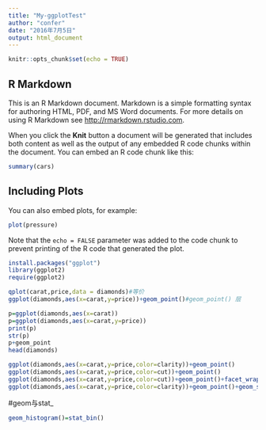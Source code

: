 ```yaml
---
title: "My-ggplotTest"
author: "confer"
date: "2016年7月5日"
output: html_document
---
```


```r
knitr::opts_chunk$set(echo = TRUE)
```

## R Markdown

This is an R Markdown document. Markdown is a simple formatting syntax for authoring HTML, PDF, and MS Word documents. For more details on using R Markdown see <http://rmarkdown.rstudio.com>.

When you click the **Knit** button a document will be generated that includes both content as well as the output of any embedded R code chunks within the document. You can embed an R code chunk like this:

```r
summary(cars)
```

## Including Plots

You can also embed plots, for example:

```r
plot(pressure)
```

Note that the `echo = FALSE` parameter was added to the code chunk to prevent printing of the R code that generated the plot.

```r

install.packages("ggplot")
library(ggplot2)
require(ggplot2)

qplot(carat,price,data = diamonds)#等价
ggplot(diamonds,aes(x=carat,y=price))+geom_point()#geom_point() 层

p=ggplot(diamonds,aes(x=carat))
p=ggplot(diamonds,aes(x=carat,y=price))
print(p)
str(p)
p+geom_point
head(diamonds)

ggplot(diamonds,aes(x=carat,y=price,color=clarity))+geom_point()
ggplot(diamonds,aes(x=carat,y=price,color=cut))+geom_point()
ggplot(diamonds,aes(x=carat,y=price,color=cut))+geom_point()+facet_wrap(~ clarity)
ggplot(diamonds,aes(x=carat,y=price,color=clarity))+geom_point()+geom_smooth(se=FALSE)


```

#geom与stat_
```r

geom_histogram()=stat_bin()


```




